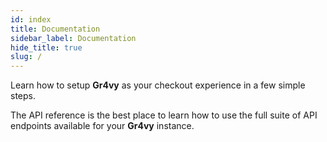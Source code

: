 ```yaml
---
id: index
title: Documentation
sidebar_label: Documentation
hide_title: true
slug: /
---
```



<Cards>

<Card title='Web checkout' img={embed} to='/web-checkout'>

Learn how to setup **Gr4vy** as your checkout experience in a few simple steps.

</Card>

<Card title='API Reference' img={reference} to='/reference'>

The API reference is the best place to learn how to use the full suite of API
endpoints available for your **Gr4vy** instance.

</Card>

</Cards>
